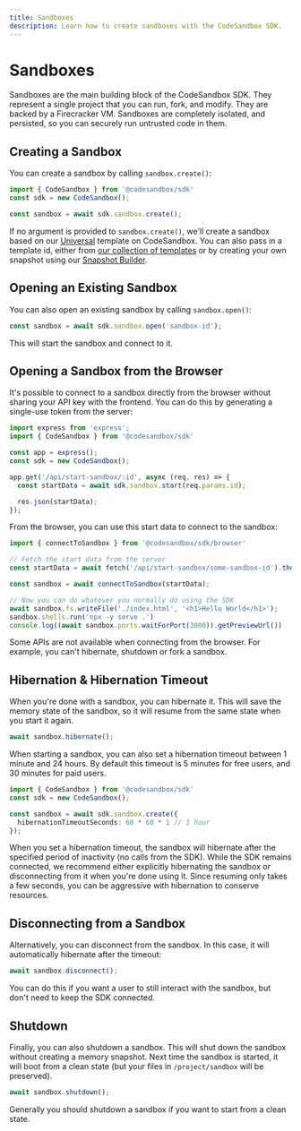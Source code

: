 ```yaml
---
title: Sandboxes
description: Learn how to create sandboxes with the CodeSandbox SDK.
---
```



# Sandboxes

Sandboxes are the main building block of the CodeSandbox SDK. They represent a single project that you can run, fork, and modify. They are backed by a Firecracker VM. Sandboxes are completely isolated, and persisted, so you can securely run untrusted code in them.

## Creating a Sandbox

You can create a sandbox by calling `sandbox.create()`:

```ts
import { CodeSandbox } from '@codesandbox/sdk'
const sdk = new CodeSandbox();

const sandbox = await sdk.sandbox.create();
```

If no argument is provided to `sandbox.create()`, we'll create a sandbox based on our [Universal](https://codesandbox.io/p/devbox/universal-pcz35m) template on CodeSandbox. You can also pass in a template id, either from [our collection of templates](/sdk/snapshot-library) or by creating your own snapshot using our [Snapshot Builder](/sdk/snapshot-builder).

## Opening an Existing Sandbox

You can also open an existing sandbox by calling `sandbox.open()`:

```ts
const sandbox = await sdk.sandbox.open('sandbox-id');
```

This will start the sandbox and connect to it.

## Opening a Sandbox from the Browser

It's possible to connect to a sandbox directly from the browser without sharing your API key with the frontend. You can do this by generating a single-use token from the server:

```ts
import express from 'express';
import { CodeSandbox } from '@codesandbox/sdk'

const app = express();
const sdk = new CodeSandbox();

app.get('/api/start-sandbox/:id', async (req, res) => {
  const startData = await sdk.sandbox.start(req.params.id);

  res.json(startData);
});
```

From the browser, you can use this start data to connect to the sandbox:

```ts
import { connectToSandbox } from '@codesandbox/sdk/browser'

// Fetch the start data from the server
const startData = await fetch('/api/start-sandbox/some-sandbox-id').then(res => res.json());

const sandbox = await connectToSandbox(startData);

// Now you can do whatever you normally do using the SDK
await sandbox.fs.writeFile('./index.html', '<h1>Hello World</h1>');
sandbox.shells.run('npx -y serve .')
console.log((await sandbox.ports.waitForPort(3000)).getPreviewUrl())
```

<Callout>
Some APIs are not available when connecting from the browser. For example, you can't hibernate, shutdown or fork a sandbox.
</Callout>

## Hibernation & Hibernation Timeout

When you're done with a sandbox, you can hibernate it. This will save the memory state of the sandbox, so it will resume from the same state when you start it again.

```ts
await sandbox.hibernate();
```

When starting a sandbox, you can also set a hibernation timeout between 1 minute and 24 hours. By default this timeout is 5 minutes for free users, and 30 minutes for paid users.

```ts
import { CodeSandbox } from '@codesandbox/sdk'
const sdk = new CodeSandbox();

const sandbox = await sdk.sandbox.create({
  hibernationTimeoutSeconds: 60 * 60 * 1 // 1 hour
});
```

When you set a hibernation timeout, the sandbox will hibernate after the specified period of inactivity (no calls from the SDK). While the SDK remains connected, we recommend either explicitly hibernating the sandbox or disconnecting from it when you're done using it. Since resuming only takes a few seconds, you can be aggressive with hibernation to conserve resources.

## Disconnecting from a Sandbox

Alternatively, you can disconnect from the sandbox. In this case, it will automatically hibernate after the timeout:

```ts
await sandbox.disconnect();
```

You can do this if you want a user to still interact with the sandbox, but don't need to keep the SDK connected.

## Shutdown

Finally, you can also shutdown a sandbox. This will shut down the sandbox without creating a memory snapshot. Next time the sandbox is started, it will boot from a clean state (but your files in `/project/sandbox` will be preserved).

```ts
await sandbox.shutdown();
```

Generally you should shutdown a sandbox if you want to start from a clean state.
